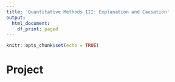 ```yaml
---
title: 'Quantitative Methods III: Explanation and Causation'
output:
  html_document:
    df_print: paged
---
```


```r
knitr::opts_chunk$set(echo = TRUE)
```

# Project
